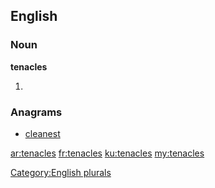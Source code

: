 ==English==

===Noun===
'''tenacles'''

# {{plural of|[[tenacle]]}}

===Anagrams===
* [[cleanest#English|cleanest]]

[[Category:English plurals]]

[[ar:tenacles]]
[[fr:tenacles]]
[[ku:tenacles]]
[[my:tenacles]]